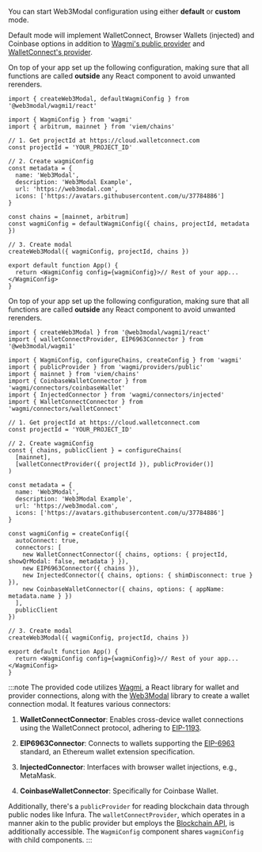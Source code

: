 
You can start Web3Modal configuration using either **default** or **custom** mode.

Default mode will implement WalletConnect, Browser Wallets (injected) and Coinbase options in addition to [Wagmi's public provider](https://1.x.wagmi.sh/react/providers/public) and [WalletConnect's provider](../../../../cloud/blockchain-api.md).

<Tabs>
<TabItem value="default" label="Default">

On top of your app set up the following configuration, making sure that all functions are called **outside** any React component to avoid unwanted rerenders.

```tsx
import { createWeb3Modal, defaultWagmiConfig } from '@web3modal/wagmi1/react'

import { WagmiConfig } from 'wagmi'
import { arbitrum, mainnet } from 'viem/chains'

// 1. Get projectId at https://cloud.walletconnect.com
const projectId = 'YOUR_PROJECT_ID'

// 2. Create wagmiConfig
const metadata = {
  name: 'Web3Modal',
  description: 'Web3Modal Example',
  url: 'https://web3modal.com',
  icons: ['https://avatars.githubusercontent.com/u/37784886']
}

const chains = [mainnet, arbitrum]
const wagmiConfig = defaultWagmiConfig({ chains, projectId, metadata })

// 3. Create modal
createWeb3Modal({ wagmiConfig, projectId, chains })

export default function App() {
  return <WagmiConfig config={wagmiConfig}>// Rest of your app...</WagmiConfig>
}
```

</TabItem>
<TabItem value="custom" label="Custom">

On top of your app set up the following configuration, making sure that all functions are called **outside** any React component to avoid unwanted rerenders.

```tsx
import { createWeb3Modal } from '@web3modal/wagmi1/react'
import { walletConnectProvider, EIP6963Connector } from '@web3modal/wagmi1'

import { WagmiConfig, configureChains, createConfig } from 'wagmi'
import { publicProvider } from 'wagmi/providers/public'
import { mainnet } from 'viem/chains'
import { CoinbaseWalletConnector } from 'wagmi/connectors/coinbaseWallet'
import { InjectedConnector } from 'wagmi/connectors/injected'
import { WalletConnectConnector } from 'wagmi/connectors/walletConnect'

// 1. Get projectId at https://cloud.walletconnect.com
const projectId = 'YOUR_PROJECT_ID'

// 2. Create wagmiConfig
const { chains, publicClient } = configureChains(
  [mainnet],
  [walletConnectProvider({ projectId }), publicProvider()]
)

const metadata = {
  name: 'Web3Modal',
  description: 'Web3Modal Example',
  url: 'https://web3modal.com',
  icons: ['https://avatars.githubusercontent.com/u/37784886']
}

const wagmiConfig = createConfig({
  autoConnect: true,
  connectors: [
    new WalletConnectConnector({ chains, options: { projectId, showQrModal: false, metadata } }),
    new EIP6963Connector({ chains }),
    new InjectedConnector({ chains, options: { shimDisconnect: true } }),
    new CoinbaseWalletConnector({ chains, options: { appName: metadata.name } })
  ],
  publicClient
})

// 3. Create modal
createWeb3Modal({ wagmiConfig, projectId, chains })

export default function App() {
  return <WagmiConfig config={wagmiConfig}>// Rest of your app...</WagmiConfig>
}
```

:::note
The provided code utilizes [Wagmi](https://1.x.wagmi.sh/), a React library for wallet and provider connections, along with the [Web3Modal](https://web3modal.com/) library to create a wallet connection modal. It features various connectors:

1. **WalletConnectConnector**: Enables cross-device wallet connections using the WalletConnect protocol, adhering to [EIP-1193](https://eips.ethereum.org/EIPS/eip-1193).

2. **EIP6963Connector**: Connects to wallets supporting the [EIP-6963](https://eips.ethereum.org/EIPS/eip-6963) standard, an Ethereum wallet extension specification.

3. **InjectedConnector**: Interfaces with browser wallet injections, e.g., MetaMask.

4. **CoinbaseWalletConnector**: Specifically for Coinbase Wallet.

Additionally, there's a `publicProvider` for reading blockchain data through public nodes like Infura. The `walletConnectProvider`, which operates in a manner akin to the public provider but employs the [Blockchain API](https://docs.walletconnect.com/cloud/blockchain-api), is additionally accessible. The `WagmiConfig` component shares `wagmiConfig` with child components.
:::

</TabItem>
</Tabs>
